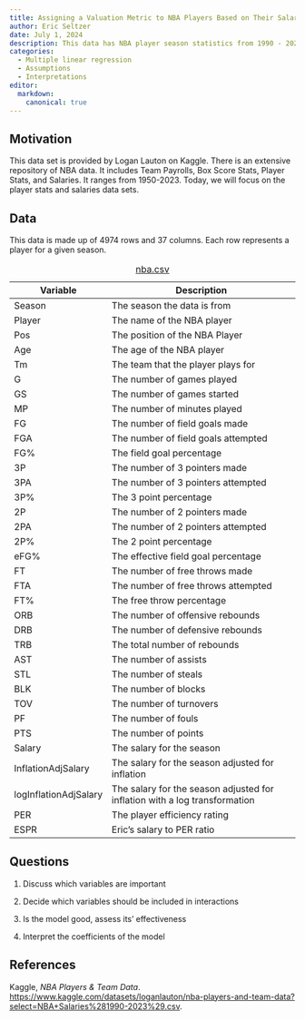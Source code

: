 ```yaml
---
title: Assigning a Valuation Metric to NBA Players Based on Their Salary
author: Eric Seltzer
date: July 1, 2024
description: This data has NBA player season statistics from 1990 - 2022. This includes things like field goal percentages, points, assists, and turnovers. It also has their salary numbers for the season, including an inflation adjusted salary column in order to compare players from different time periods.
categories:
  - Multiple linear regression
  - Assumptions
  - Interpretations
editor:
  markdown: 
    canonical: true
---
```


## Motivation

This data set is provided by Logan Lauton on Kaggle. There is an extensive repository of NBA data. It includes Team Payrolls, Box Score Stats, Player Stats, and Salaries. It ranges from 1950-2023. Today, we will focus on the player stats and salaries data sets.

## Data

This data is made up of 4974 rows and 37 columns. Each row represents a player for a given season.

| Variable              | Description                                                                |
|-----------------------|----------------------------------------------------------------------------|
| Season                | The season the data is from                                                |
| Player                | The name of the NBA player                                                 |
| Pos                   | The position of the NBA Player                                             |
| Age                   | The age of the NBA player                                                  |
| Tm                    | The team that the player plays for                                         |
| G                     | The number of games played                                                 |
| GS                    | The number of games started                                                |
| MP                    | The number of minutes played                                               |
| FG                    | The number of field goals made                                             |
| FGA                   | The number of field goals attempted                                        |
| FG%                   | The field goal percentage                                                  |
| 3P                    | The number of 3 pointers made                                              |
| 3PA                   | The number of 3 pointers attempted                                         |
| 3P%                   | The 3 point percentage                                                     |
| 2P                    | The number of 2 pointers made                                              |
| 2PA                   | The number of 2 pointers attempted                                         |
| 2P%                   | The 2 point percentage                                                     |
| eFG%                  | The effective field goal percentage                                        |
| FT                    | The number of free throws made                                             |
| FTA                   | The number of free throws attempted                                        |
| FT%                   | The free throw percentage                                                  |
| ORB                   | The number of offensive rebounds                                           |
| DRB                   | The number of defensive rebounds                                           |
| TRB                   | The total number of rebounds                                               |
| AST                   | The number of assists                                                      |
| STL                   | The number of steals                                                       |
| BLK                   | The number of blocks                                                       |
| TOV                   | The number of turnovers                                                    |
| PF                    | The number of fouls                                                        |
| PTS                   | The number of points                                                       |
| Salary                | The salary for the season                                                  |
| InflationAdjSalary    | The salary for the season adjusted for inflation                           |
| logInflationAdjSalary | The salary for the season adjusted for inflation with a log transformation |
| PER                   | The player efficiency rating                                               |
| ESPR                  | Eric's salary to PER ratio                                                 |

: [nba.csv](../data/nba.csv)

## Questions

1.  Discuss which variables are important

2.  Decide which variables should be included in interactions

3.  Is the model good, assess its' effectiveness

4.  Interpret the coefficients of the model

## References

Kaggle, *NBA Players & Team Data*. <https://www.kaggle.com/datasets/loganlauton/nba-players-and-team-data?select=NBA+Salaries%281990-2023%29.csv>.
